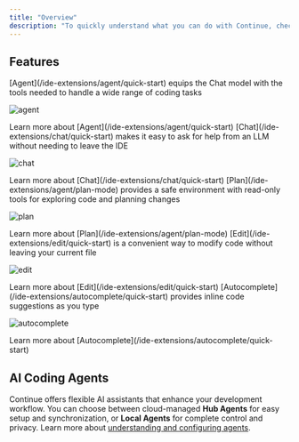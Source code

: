 ```yaml
---
title: "Overview"
description: "To quickly understand what you can do with Continue, check out each tab below."
---
```


## Features

<Tabs>
<Tab title="Agent">
[Agent](/ide-extensions/agent/quick-start) equips the Chat model with the tools needed to handle a wide range of coding tasks

![agent](/images/agent-9ef792cfc196a3b5faa984fb072c4400.gif)

<Info>
  Learn more about [Agent](/ide-extensions/agent/quick-start)
</Info>
</Tab>

<Tab title="Chat">
[Chat](/ide-extensions/chat/quick-start) makes it easy to ask for help from an LLM without needing to leave the IDE

![chat](/images/chat-489b68d156be2aafe09ee7cedf233fba.gif)

<Info>
  Learn more about [Chat](/ide-extensions/chat/quick-start)
</Info>
</Tab>

<Tab title="Plan">
[Plan](/ide-extensions/agent/plan-mode) provides a safe environment with read-only tools for exploring code and planning changes

![plan](/images/plan-mode.gif)

<Info>
  Learn more about [Plan](/ide-extensions/agent/plan-mode)
</Info>
</Tab>

<Tab title="Edit">
[Edit](/ide-extensions/edit/quick-start) is a convenient way to modify code without leaving your current file

![edit](/images/edit.gif)

<Info>
  Learn more about [Edit](/ide-extensions/edit/quick-start)
</Info>
</Tab>

<Tab title="Autocomplete">
[Autocomplete](/ide-extensions/autocomplete/quick-start) provides inline code suggestions as you type

![autocomplete](/images/autocomplete-9d4e3f7658d3e65b8e8b20f2de939675.gif)

<Info>
  Learn more about [Autocomplete](/ide-extensions/autocomplete/quick-start)
</Info>
</Tab>
</Tabs>

## AI Coding Agents

Continue offers flexible AI assistants that enhance your development workflow. You can choose between cloud-managed **Hub Agents** for easy setup and synchronization, or **Local Agents** for complete control and privacy. Learn more about [understanding and configuring agents](/guides/understanding-agents).
